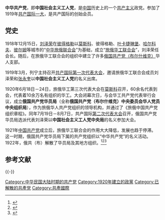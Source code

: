 {{about|1919年共产国际一大的创始会员|共产国际三大申请加入的组织|中国共产党}}

'''中华共产党'''，即'''中国社会主义工人党'''，是[[中国|中国]]历史上的一个[[共产主义|共产主义]]政党。参加了1919年[[共产国际一大|共产国际一大]]，是共产国际的创始会员。

==党史==
1918年12月15日，[[刘泽荣|刘泽荣]]在[[彼得格勒|彼得格勒]]以[[莫斯科|莫斯科]]、彼得格勒、[[叶卡捷琳堡|叶卡捷琳堡]]、[[哈尔科夫|哈尔科夫]]、[[彼尔姆|彼尔姆]]等城市的“[[中华旅俄联合会|中华旅俄联合会]]”为基础，成立“[[旅俄华工联合会|旅俄华工联合会]]”，刘泽荣任会长。随后，在旅俄华工联合会的组织中建立了许多[[俄国共产党（布尔什维克）|俄国共产党（布尔什维克）]]华人支部。

1919年3月，列宁主持召开[[共产国际|共产国际]][[共产国际第一次代表大会|第一次代表大会]]，邀请旅俄华工联合会成员刘泽荣和[[张永奎|张永奎]]以'''中国社会主义工人党'''的名义出席。

1920年6月18日－24日，旅俄华工第三次代表大会在[[莫斯科|莫斯科]]召开，60余名代表到会，代表着10余万名有组织的华工。大会闭幕次日，与会华工共产党代表举行会议，成立'''俄国共产党华员局'''（全称'''俄国共产党（布尔什维克）中央委员会华人党员中央组织局'''），作为旅俄华人共产党组织的领导机构，并通过了《旅俄中国共产党组织章程》。同年7月19日－8月7日，共产国际[[共产国际第二次代表大会|第二次代表大会]]召开，俄国共产党华员局选派代表刘泽荣以'''中国社会主义工人党中央局'''的名义参加大会。

1921年[[中国共产党|中国共产党]]成立后，旅俄华工联合会的作用大大降低，发展也趋于停滞。这一时期，俄国共产党华员局下属的共产党组织以“中华共产党”的名义活动。1922年，俄共（布）解散了华员局及其地方组织。<ref>{{Cite web |url = http://history.sina.com.cn/bk/ds/2013-09-04/172253060.shtml |title = 中国历史上曾经还有十四个“共产党” |author = 张扬、曹凯 |date = 2013年9月4日 |publisher = 新浪历史 |accessdate = 2016-02-14 |archive-date = 2016-03-04 |archive-url = https://web.archive.org/web/20160304074908/http://history.sina.com.cn/bk/ds/2013-09-04/172253060.shtml |dead-url = no }}</ref><ref>{{Cite web |url=http://www.xjass.com/zy/content/2012-02/13/content_221279.htm |title=旅俄华人共产党人未在中共建党过程中发挥主要作用问题探讨 |accessdate=2016-02-14 |archive-date=2016-02-22 |archive-url=https://web.archive.org/web/20160222045632/http://www.xjass.com/zy/content/2012-02/13/content_221279.htm |dead-url=no }}</ref><ref>{{cite journal |journal= 党的文献 |title=20世纪初期苏俄华人共产主义组织中央机构名称考辨|url=http://wenku.baidu.com/link?url=XYVHQcjsPStGiB9hmptcpIAssl__GZHMu1sanMH2H-d3JgcmpBS7WlnZoyNh8A2qdl8PZMTTaSYqZ9rZ6B5hFo8CVb8E9YB67_NxkziLj5y}}</ref>

== 参考文献 ==
{{Reflist}}

{{-}}
{{马克思主义在中国的早期传播}}
{{苏联共产党}}
[[Category:中华民国大陆时期的共产党|Category:中华民国大陆时期的共产党]]
[[Category:1920年建立的政黨|Category:1920年建立的政黨]]
[[Category:已解散的共產党|Category:已解散的共產党]]
[[Category:共產國際|Category:共產國際]]